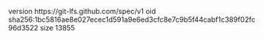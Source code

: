 version https://git-lfs.github.com/spec/v1
oid sha256:1bc5816ae8e027ecec1d591a9e6ed3cfc8e7c9b5f44cabf1c389f02fc96d3522
size 13855
